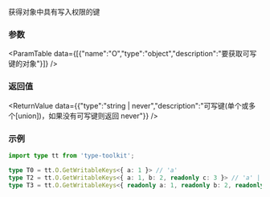 

获得对象中具有写入权限的键

### 参数
<ParamTable data={[{"name":"O","type":"object","description":"要获取可写键的对象"}]} />

### 返回值
<ReturnValue data={{"type":"string | never","description":"可写键(单个或多个[union])，如果没有可写键则返回 never"}} />

### 示例

```ts
import type tt from 'type-toolkit';

type T0 = tt.O.GetWritableKeys<{ a: 1 }> // 'a'
type T2 = tt.O.GetWritableKeys<{ a: 1, b: 2, readonly c: 3 }> // 'a' | 'b'
type T3 = tt.O.GetWritableKeys<{ readonly a: 1, readonly b: 2, readonly c: 3 }> // never
```
